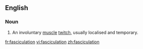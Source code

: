 ==English==
{{wikipedia}}
===Noun===
{{en-noun}}

# {{context|anatomy|muscles}} An involuntary [[muscle]] [[twitch]], usually localised and temporary.

[[fr:fasciculation]]
[[vi:fasciculation]]
[[zh:fasciculation]]